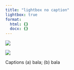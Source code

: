 ```yaml
---
title: "lightbox no caption"
lightbox: true
format:
  html: {}
  docx: {}
---
```


::: {#fig-multi layout-nrow=3}

![](la-palma-map.png){#fig-a}

![](la-palma-map.png){#fig-b}

Captions (a) bala; (b) bala
:::

